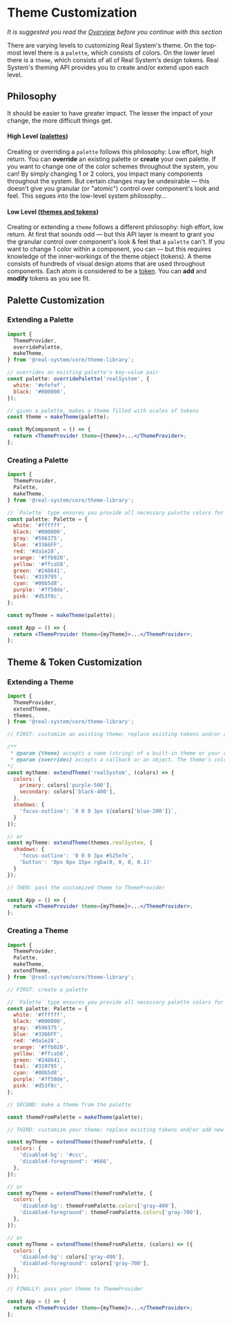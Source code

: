 

<Meta
  title="Real System/Theming/Theme Customization"
  parameters={makeMdxParameters()}
/>

# Theme Customization

_It is suggested you read the [Overview](/docs/real-system-theming-overview--page) before you continue with this section_

There are varying levels to customizing Real System's theme. On the top-most level there is a `palette`,
which consists of colors. On the lower level there is a `theme`, which consists of all of Real System's design tokens.
Real System's theming API provides you to create and/or extend upon each level.

## Philosophy

It should be easier to have greater impact. The lesser the impact of your change, the more difficult things get.

#### High Level ([palettes](/docs/real-system-theming-theme-customization--page#palette-customization))

Creating or overriding a `palette` follows this philosophy: Low effort, high return.
You can **override** an existing palette or **create** your own palette. If you want to
change one of the color schemes throughout the system, you can! By simply
changing 1 or 2 colors, you impact many components throughout the system. But certain
changes may be undesirable — this doesn't give you granular (or "atomic") control over component's look and feel.
This segues into the low-level system philosophy...

#### Low Level ([themes and tokens](/docs/real-system-theming-theme-customization--page#theme--token-customization))

Creating or extending a `theme` follows a different philosophy: high effort, low return.
At first that sounds odd — but this API layer is meant to grant you the granular control
over component's look & feel that a `palette` can't. If you want to change 1 color within a component,
you can — but this requires knowledge of the inner-workings of the theme object (tokens).
A theme consists of hundreds of visual design atoms that are used throughout components.
Each atom is considered to be a [token](/docs/real-system-theming-design-tokens--page).
You can **add** and **modify** tokens as you see fit.

## Palette Customization

### Extending a Palette

```jsx
import {
  ThemeProvider,
  overridePalette,
  makeTheme,
} from '@real-system/core/theme-library';

// overrides an existing palette's key-value pair
const palette: overridePalette('realSystem', {
  white: '#efefef',
  black: '#000000',
});

// given a palette, makes a theme filled with scales of tokens
const theme = makeTheme(palette);

const MyComponent = () => {
  return <ThemeProvider theme={theme}>...</ThemeProvider>;
};
```

### Creating a Palette

```jsx
import {
  ThemeProvider,
  Palette,
  makeTheme,
} from '@real-system/core/theme-library';

// `Palette` type ensures you provide all necessary palette colors for `makeTheme`
const palette: Palette = {
  white: '#ffffff',
  black: '#000000',
  gray: '#596375',
  blue: '#3366FF',
  red: '#da1e28',
  orange: '#ffb020',
  yellow: '#ffca58',
  green: '#248641',
  teal: '#319795',
  cyan: '#00b5d8',
  purple: '#7f58de',
  pink: '#d53f8c',
};

const myTheme = makeTheme(palette);

const App = () => {
  return <ThemeProvider theme={myTheme}>...</ThemeProvider>;
};
```

## Theme & Token Customization

### Extending a Theme

```jsx
import {
  ThemeProvider,
  extendTheme,
  themes,
} from '@real-system/core/theme-library';

// FIRST: customize an existing theme; replace existing tokens and/or add new ones

/**
 * @param {theme} accepts a name (string) of a built-in theme or your own custom theme object.
 * @param {overrides} accepts a callback or an object. The theme's colors are passed to the callback so you can easily customize other tokens with the theme's color tokens.
*/
const mytheme: extendTheme('realSystem', (colors) => {
  colors: {
    primary: colors['purple-500'],
    secondary: colors['black-400'],
  },
  shadows: {
    'focus-outline': `0 0 0 3px ${colors['blue-200']}`,
  }
});

// or
const myTheme: extendTheme(themes.realSystem, {
  shadows: {
    'focus-outline': '0 0 0 3px #525e7e',
    'button': '0px 8px 15px rgba(0, 0, 0, 0.1)'
  }
});

// THEN: pass the customized theme to ThemeProvider

const App = () => {
  return <ThemeProvider theme={myTheme}>...</ThemeProvider>;
};
```

### Creating a Theme

```jsx
import {
  ThemeProvider,
  Palette,
  makeTheme,
  extendTheme,
} from '@real-system/core/theme-library';

// FIRST: create a palette

// `Palette` type ensures you provide all necessary palette colors for `makeTheme`
const palette: Palette = {
  white: '#ffffff',
  black: '#000000',
  gray: '#596375',
  blue: '#3366FF',
  red: '#da1e28',
  orange: '#ffb020',
  yellow: '#ffca58',
  green: '#248641',
  teal: '#319795',
  cyan: '#00b5d8',
  purple: '#7f58de',
  pink: '#d53f8c',
};

// SECOND: make a theme from the palette

const themeFromPalette = makeTheme(palette);

// THIRD: customize your theme; replace existing tokens and/or add new ones

const myTheme = extendTheme(themeFromPalette, {
  colors: {
    'disabled-bg': '#ccc',
    'disabled-foreground': '#666',
  },
});

// or
const myTheme = extendTheme(themeFromPalette, {
  colors: {
    'disabled-bg': themeFromPalette.colors['gray-400'],
    'disabled-foreground': themeFromPalette.colors['gray-700'],
  },
});

// or
const myTheme = extendTheme(themeFromPalette, (colors) => ({
  colors: {
    'disabled-bg': colors['gray-400'],
    'disabled-foreground': colors['gray-700'],
  },
}));

// FINALLY: pass your theme to ThemeProvider

const App = () => {
  return <ThemeProvider theme={myTheme}>...</ThemeProvider>;
};
```
